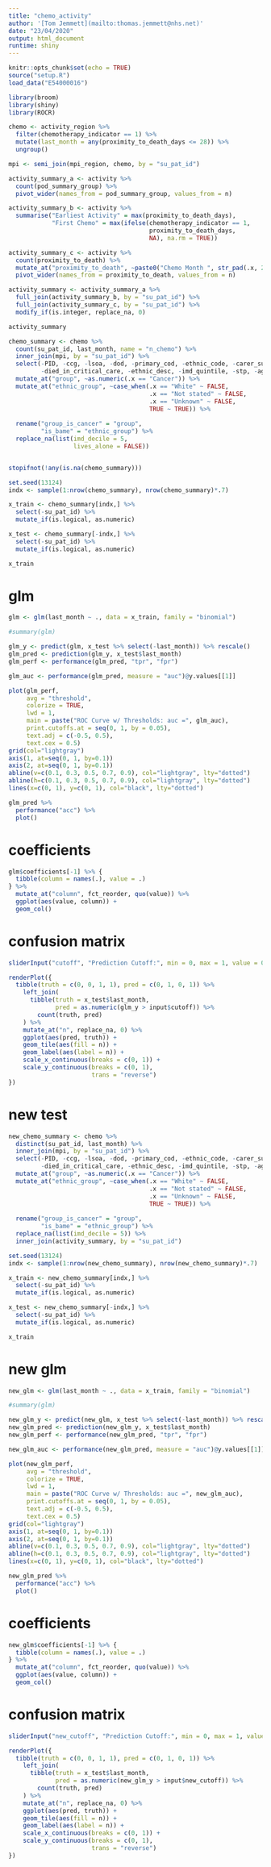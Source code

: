 ```yaml
---
title: "chemo_activity"
author: '[Tom Jemmett](mailto:thomas.jemmett@nhs.net)'
date: "23/04/2020"
output: html_document
runtime: shiny
---
```


```r
knitr::opts_chunk$set(echo = TRUE)
source("setup.R")
load_data("E54000016")

library(broom)
library(shiny)
library(ROCR)

chemo <- activity_region %>%
  filter(chemotherapy_indicator == 1) %>%
  mutate(last_month = any(proximity_to_death_days <= 28)) %>%
  ungroup()

mpi <- semi_join(mpi_region, chemo, by = "su_pat_id")
```

```r
activity_summary_a <- activity %>%
  count(pod_summary_group) %>%
  pivot_wider(names_from = pod_summary_group, values_from = n)

activity_summary_b <- activity %>%
  summarise("Earliest Activity" = max(proximity_to_death_days),
            "First Chemo" = max(ifelse(chemotherapy_indicator == 1,
                                       proximity_to_death_days,
                                       NA), na.rm = TRUE))

activity_summary_c <- activity %>%
  count(proximity_to_death) %>%
  mutate_at("proximity_to_death", ~paste0("Chemo Month ", str_pad(.x, 2))) %>%
  pivot_wider(names_from = proximity_to_death, values_from = n)

activity_summary <- activity_summary_a %>%
  full_join(activity_summary_b, by = "su_pat_id") %>%
  full_join(activity_summary_c, by = "su_pat_id") %>%
  modify_if(is.integer, replace_na, 0)

activity_summary
```

```r
chemo_summary <- chemo %>%
  count(su_pat_id, last_month, name = "n_chemo") %>%
  inner_join(mpi, by = "su_pat_id") %>%
  select(-PID, -ccg, -lsoa, -dod, -primary_cod, -ethnic_code, -carer_support,
         -died_in_critical_care, -ethnic_desc, -imd_quintile, -stp, -age_band) %>%
  mutate_at("group", ~as.numeric(.x == "Cancer")) %>%
  mutate_at("ethnic_group", ~case_when(.x == "White" ~ FALSE,
                                       .x == "Not stated" ~ FALSE,
                                       .x == "Unknown" ~ FALSE,
                                       TRUE ~ TRUE)) %>%
  
  rename("group_is_cancer" = "group",
         "is_bame" = "ethnic_group") %>%
  replace_na(list(imd_decile = 5,
                  lives_alone = FALSE))


stopifnot(!any(is.na(chemo_summary)))

set.seed(13124)
indx <- sample(1:nrow(chemo_summary), nrow(chemo_summary)*.7)

x_train <- chemo_summary[indx,] %>%
  select(-su_pat_id) %>%
  mutate_if(is.logical, as.numeric)

x_test <- chemo_summary[-indx,] %>%
  select(-su_pat_id) %>%
  mutate_if(is.logical, as.numeric)

x_train
```

# glm

```r
glm <- glm(last_month ~ ., data = x_train, family = "binomial")

#summary(glm)

glm_y <- predict(glm, x_test %>% select(-last_month)) %>% rescale()
glm_pred <- prediction(glm_y, x_test$last_month)
glm_perf <- performance(glm_pred, "tpr", "fpr")

glm_auc <- performance(glm_pred, measure = "auc")@y.values[[1]]

plot(glm_perf,
     avg = "threshold",
     colorize = TRUE,
     lwd = 1,
     main = paste("ROC Curve w/ Thresholds: auc =", glm_auc),
     print.cutoffs.at = seq(0, 1, by = 0.05),
     text.adj = c(-0.5, 0.5),
     text.cex = 0.5)
grid(col="lightgray")
axis(1, at=seq(0, 1, by=0.1))
axis(2, at=seq(0, 1, by=0.1))
abline(v=c(0.1, 0.3, 0.5, 0.7, 0.9), col="lightgray", lty="dotted")
abline(h=c(0.1, 0.3, 0.5, 0.7, 0.9), col="lightgray", lty="dotted")
lines(x=c(0, 1), y=c(0, 1), col="black", lty="dotted")
```

```r
glm_pred %>%
  performance("acc") %>%
  plot()
```

# coefficients

```r
glm$coefficients[-1] %>% {
  tibble(column = names(.), value = .)
} %>%
  mutate_at("column", fct_reorder, quo(value)) %>%
  ggplot(aes(value, column)) +
  geom_col()
```

# confusion matrix

```r
sliderInput("cutoff", "Prediction Cutoff:", min = 0, max = 1, value = 0.5, step = 0.01)

renderPlot({
  tibble(truth = c(0, 0, 1, 1), pred = c(0, 1, 0, 1)) %>%
    left_join(
      tibble(truth = x_test$last_month,
             pred = as.numeric(glm_y > input$cutoff)) %>%
        count(truth, pred)
    ) %>%
    mutate_at("n", replace_na, 0) %>%
    ggplot(aes(pred, truth)) +
    geom_tile(aes(fill = n)) +
    geom_label(aes(label = n)) +
    scale_x_continuous(breaks = c(0, 1)) +
    scale_y_continuous(breaks = c(0, 1),
                       trans = "reverse")
})
```

# new test

```r
new_chemo_summary <- chemo %>%
  distinct(su_pat_id, last_month) %>%
  inner_join(mpi, by = "su_pat_id") %>%
  select(-PID, -ccg, -lsoa, -dod, -primary_cod, -ethnic_code, -carer_support,
         -died_in_critical_care, -ethnic_desc, -imd_quintile, -stp, -age_band) %>%
  mutate_at("group", ~as.numeric(.x == "Cancer")) %>%
  mutate_at("ethnic_group", ~case_when(.x == "White" ~ FALSE,
                                       .x == "Not stated" ~ FALSE,
                                       .x == "Unknown" ~ FALSE,
                                       TRUE ~ TRUE)) %>%
  
  rename("group_is_cancer" = "group",
         "is_bame" = "ethnic_group") %>%
  replace_na(list(imd_decile = 5)) %>%
  inner_join(activity_summary, by = "su_pat_id")

set.seed(13124)
indx <- sample(1:nrow(new_chemo_summary), nrow(new_chemo_summary)*.7)

x_train <- new_chemo_summary[indx,] %>%
  select(-su_pat_id) %>%
  mutate_if(is.logical, as.numeric)

x_test <- new_chemo_summary[-indx,] %>%
  select(-su_pat_id) %>%
  mutate_if(is.logical, as.numeric)

x_train
```

# new glm

```r
new_glm <- glm(last_month ~ ., data = x_train, family = "binomial")

#summary(glm)

new_glm_y <- predict(new_glm, x_test %>% select(-last_month)) %>% rescale()
new_glm_pred <- prediction(new_glm_y, x_test$last_month)
new_glm_perf <- performance(new_glm_pred, "tpr", "fpr")

new_glm_auc <- performance(new_glm_pred, measure = "auc")@y.values[[1]]

plot(new_glm_perf,
     avg = "threshold",
     colorize = TRUE,
     lwd = 1,
     main = paste("ROC Curve w/ Thresholds: auc =", new_glm_auc),
     print.cutoffs.at = seq(0, 1, by = 0.05),
     text.adj = c(-0.5, 0.5),
     text.cex = 0.5)
grid(col="lightgray")
axis(1, at=seq(0, 1, by=0.1))
axis(2, at=seq(0, 1, by=0.1))
abline(v=c(0.1, 0.3, 0.5, 0.7, 0.9), col="lightgray", lty="dotted")
abline(h=c(0.1, 0.3, 0.5, 0.7, 0.9), col="lightgray", lty="dotted")
lines(x=c(0, 1), y=c(0, 1), col="black", lty="dotted")
```

```r
new_glm_pred %>%
  performance("acc") %>%
  plot()
```

# coefficients

```r
new_glm$coefficients[-1] %>% {
  tibble(column = names(.), value = .)
} %>%
  mutate_at("column", fct_reorder, quo(value)) %>%
  ggplot(aes(value, column)) +
  geom_col()
```

# confusion matrix

```r
sliderInput("new_cutoff", "Prediction Cutoff:", min = 0, max = 1, value = 0.5, step = 0.01)

renderPlot({
  tibble(truth = c(0, 0, 1, 1), pred = c(0, 1, 0, 1)) %>%
    left_join(
      tibble(truth = x_test$last_month,
             pred = as.numeric(new_glm_y > input$new_cutoff)) %>%
        count(truth, pred)
    ) %>%
    mutate_at("n", replace_na, 0) %>%
    ggplot(aes(pred, truth)) +
    geom_tile(aes(fill = n)) +
    geom_label(aes(label = n)) +
    scale_x_continuous(breaks = c(0, 1)) +
    scale_y_continuous(breaks = c(0, 1),
                       trans = "reverse")
})
```
